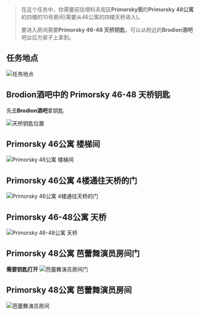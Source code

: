 
> 在这个任务中，你需要前往塔科夫街区**Primorsky街**的**Primorsky 48公寓**的四楼的10号房间(需要从46公寓的四楼天桥进入)。
>
> 要进入房间需要**Primorsky 46-48 天桥钥匙**，可以从附近的**Brodion酒吧**吧台后方架子上拿到。

## 任务地点

![任务地点](/tarkov/images/guides/ballet-lover/6a158610-5b6f-4960-9343-0f9513bca637.webp "任务地点")

## Brodion酒吧中的 Primorsky 46-48 天桥钥匙

先去**Brodion酒吧**拿钥匙

![天桥钥匙位置](/tarkov/images/guides/ballet-lover/ce8c9bdc-b91b-4230-8329-b3a21345993d.webp "天桥钥匙位置")

## Primorsky 46公寓 楼梯间

![Primorsky 46公寓 楼梯间](/tarkov/images/guides/ballet-lover/798d6224-603c-40e7-81d5-1faadbeaeb1a.webp "Primorsky 46公寓 楼梯间")

## Primorsky 46公寓 4楼通往天桥的门

![Primorsky 46公寓 4楼通往天桥的门](/tarkov/images/guides/ballet-lover/f3e3312f-7c92-4534-accb-9db0973b3d18.webp "Primorsky 46公寓 4楼通往天桥的门")

## Primorsky 46-48公寓 天桥

![Primorsky 46-48公寓 天桥](/tarkov/images/guides/ballet-lover/d9e7251d-5614-43b1-8ebb-ab6db69e6dfd.webp "Primorsky 46-48公寓 天桥")

## Primorsky 48公寓 芭蕾舞演员房间门

**需要钥匙打开**
![芭蕾舞演员房间门](/tarkov/images/guides/ballet-lover/86e5438e-4b69-4758-a66e-109e507fccf8.webp "芭蕾舞演员房间门")

## Primorsky 48公寓 芭蕾舞演员房间

![芭蕾舞演员房间](/tarkov/images/guides/ballet-lover/6f632677-08a2-4cb4-80aa-b0a12017b146.webp "芭蕾舞演员房间门")
